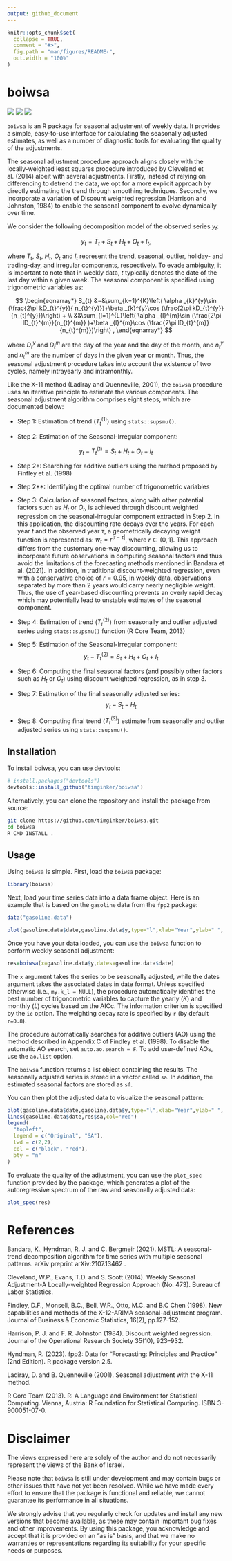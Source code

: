 ```yaml
---
output: github_document
---
```


<!-- README.md is generated from README.Rmd. Please edit that file -->

```r
knitr::opts_chunk$set(
  collapse = TRUE,
  comment = "#>",
  fig.path = "man/figures/README-",
  out.width = "100%"
)
```

# boiwsa

<!-- badges: start -->
[![](https://www.r-pkg.org/badges/version/boiwsa?color=green)](https://cran.r-project.org/package=boiwsa) [![](https://img.shields.io/github/last-commit/timginker/boiwsa.svg)](https://github.com/timginker/boiwsa/commits/master)
[![](http://cranlogs.r-pkg.org/badges/grand-total/boiwsa)](https://cran.r-project.org/package=boiwsa)
<!-- badges: end -->

`boiwsa` is an R package for seasonal adjustment of weekly data. It provides a simple, easy-to-use interface for calculating the seasonally adjusted estimates, as well as a number of diagnostic tools for evaluating the quality of the adjustments.

The seasonal adjustment procedure approach aligns closely with the locally-weighted least squares procedure introduced by Cleveland et al. (2014) albeit with several adjustments. Firstly, instead of relying on differencing to detrend the data, we opt for a more explicit approach by directly estimating the trend through smoothing techniques. Secondly, we incorporate a variation of Discount weighted regression (Harrison and Johnston, 1984) to enable the seasonal component to evolve dynamically over time.


We consider the following decomposition model of the observed series $y_{t}$:

$$
y_{t}=T_{t}+S_{t}+H_{t}+O_{t}+I_{t},
$$

where $T_{t}$, $S_{t}$, $H_{t}$, $O_{t}$ and $I_{t}$ represent the trend,
seasonal, outlier, holiday- and trading-day, and irregular components,
respectively. To evade ambiguity, it is important to note that in weekly data, $t$ typically denotes the date of the last day within a given week. The seasonal component is specified using trigonometric variables as:


$$
\begin{eqnarray*}
S_{t} &=&\sum_{k=1}^{K}\left( \alpha _{k}^{y}\sin (\frac{2\pi kD_{t}^{y}}{
n_{t}^{y}})+\beta _{k}^{y}\cos (\frac{2\pi kD_{t}^{y}}{n_{t}^{y}})\right) +
\\
&&\sum_{l=1}^{L}\left( \alpha _{l}^{m}\sin (\frac{2\pi lD_{t}^{m}}{n_{t}^{m}}
)+\beta _{l}^{m}\cos (\frac{2\pi lD_{t}^{m}}{n_{t}^{m}})\right) ,
\end{eqnarray*}
$$


where $D_{t}^{y}$ and $D_{t}^{m}$ are the day of the year and the day of the
month, and $n_{t}^{y}$ and $n_{t}^{m}$ are the number of days in the given
year or month. Thus, the seasonal adjustment procedure takes into account the existence of two cycles, namely intrayearly and intramonthly.


Like the X-11 method (Ladiray and Quenneville, 2001), the `boiwsa` procedure uses an iterative principle to estimate the various components. The seasonal adjustment algorithm comprises eight steps, which are documented below:

* Step 1: Estimation of trend ($T_{t}^{(1)}$) using `stats::supsmu()`.


* Step 2: Estimation of the Seasonal-Irregular component: 

$$y_{t}-T_{t}^{(1)}=S_{t}+H_{t}+O_{t}+I_{t}$$


* Step 2*: Searching for additive outliers using the method proposed by Finfley et al. (1998)


* Step 2**: Identifying the optimal number of trigonometric variables


* Step 3: Calculation of seasonal factors, along with other potential factors such as $H_{t}$ or $O_{t}$, is achieved through discount weighted regression on the seasonal-irregular component extracted in Step 2. In this application, the discounting rate decays over the years. For each year $t$ and the observed year $\tau$, a geometrically decaying weight function is represented as: $w_{t}=r^{|t-\tau|}$, where $r \in (0,1]$. This approach differs from the customary one-way discounting, allowing us to incorporate future observations in computing seasonal factors and thus avoid the limitations of the forecasting methods mentioned in Bandara et al. (2021). In addition, in traditional discount-weighted regression, even with a conservative choice of $r=0.95$, in weekly data, observations separated by more than $2$ years would carry nearly negligible weight. Thus, the use of year-based discounting prevents an overly rapid decay which may potentially lead to unstable estimates of the seasonal component. 


* Step 4: Estimation of trend ($T_{t}^{(2)}$) from seasonally and outlier adjusted series using `stats::supsmu()` function (R Core Team, 2013)


* Step 5: Estimation of the Seasonal-Irregular component: 
$$y_{t}-T_{t}^{(2)}=S_{t}+H_{t}+O_{t}+I_{t}$$


* Step 6: Computing the final seasonal factors (and possibly other factors such as $H_{t}$ or $O_{t}$) using discount weighted regression, as in step 3. 


* Step 7: Estimation of the final seasonally adjusted series:
$$y_{t}-S_{t}-H_{t}$$

* Step 8: Computing final trend ($T_{t}^{(3)}$) estimate from seasonally and outlier adjusted series using `stats::supsmu()`.


## Installation

To install boiwsa, you can use devtools:

``` r
# install.packages("devtools")
devtools::install_github("timginker/boiwsa")
```

Alternatively, you can clone the repository and install the package from source:

``` bash
git clone https://github.com/timginker/boiwsa.git
cd boiwsa
R CMD INSTALL .
```



## Usage

Using `boiwsa` is simple. First, load the `boiwsa` package:

```r
library(boiwsa)
```

Next, load your time series data into a data frame object. Here is an example that is based on the `gasoline` data from the `fpp2` package:


```r
data("gasoline.data")

plot(gasoline.data$date,gasoline.data$y,type="l",xlab="Year",ylab=" ", main="Weekly US gasoline production")
```


Once you have your data loaded, you can use the `boiwsa` function to perform weekly seasonal adjustment:

```r

res=boiwsa(x=gasoline.data$y,dates=gasoline.data$date)

```

The `x` argument takes the series to be seasonally adjusted, while the dates argument takes the associated dates in date format. Unless specified otherwise (i.e., `my.k_l = NULL`), the procedure automatically identifies the best number of trigonometric variables to capture the yearly ($K$) and monthly ($L$) cycles based on the AICc. The information criterion is specified by the `ic` option. The weighting decay rate is specified by `r` (by default `r=0.8`).

The procedure automatically searches for additive outliers (AO) using the method described in Appendix C of Findley et al. (1998). To disable the automatic AO search, set `auto.ao.search = F`. To add user-defined AOs, use the `ao.list` option.


The `boiwsa` function returns a list object containing the results. The seasonally adjusted series is stored in a vector called `sa`. In addition, the estimated seasonal factors are stored as `sf`. 


You can then plot the adjusted data to visualize the seasonal pattern:

```r
plot(gasoline.data$date,gasoline.data$y,type="l",xlab="Year",ylab=" ", main="Weekly US gasoline production")
lines(gasoline.data$date,res$sa,col="red")
legend(
  "topleft",
  legend = c("Original", "SA"),
  lwd = c(2,2),
  col = c("black", "red"),
  bty = "n"
)
```


To evaluate the quality of the adjustment, you can use the `plot_spec` function provided by the package, which generates a plot of the autoregressive spectrum of the raw and seasonally adjusted data:



```r
plot_spec(res)
```



# References


Bandara, K., Hyndman, R. J. and C. Bergmeir (2021). MSTL: A seasonal-trend decomposition algorithm for time series with multiple seasonal patterns. arXiv preprint arXiv:2107.13462 .


Cleveland, W.P., Evans, T.D. and S. Scott (2014). Weekly Seasonal Adjustment-A Locally-weighted Regression Approach (No. 473). Bureau of Labor Statistics.



Findley, D.F., Monsell, B.C., Bell, W.R., Otto, M.C. and B.C Chen (1998). New capabilities and methods of the X-12-ARIMA seasonal-adjustment program. Journal of Business & Economic Statistics, 16(2), pp.127-152.


Harrison, P. J. and F. R. Johnston (1984). Discount weighted regression. Journal of the Operational Research Society 35(10), 923–932.


Hyndman, R. (2023). fpp2: Data for “Forecasting: Principles and Practice” (2nd Edition). R package version 2.5.


Ladiray, D. and B. Quenneville (2001). Seasonal adjustment with the X-11 method.


R Core Team (2013). R: A Language and Environment for Statistical Computing. Vienna,
Austria: R Foundation for Statistical Computing. ISBN 3-900051-07-0.


# Disclaimer

The views expressed here are solely of the author and do not necessarily represent the views of the Bank of Israel. 

Please note that `boiwsa` is still under development and may contain bugs or other issues that have not yet been resolved. While we have made every effort to ensure that the package is functional and reliable, we cannot guarantee its performance in all situations. 

We strongly advise that you regularly check for updates and install any new versions that become available, as these may contain important bug fixes and other improvements. By using this package, you acknowledge and accept that it is provided on an "as is" basis, and that we make no warranties or representations regarding its suitability for your specific needs or purposes.


